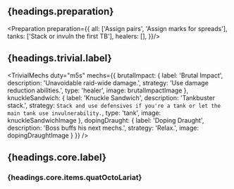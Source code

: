 
## {headings.preparation}

<Preparation preparation={{
  all: ['Assign pairs', 'Assign marks for spreads'],
  tanks: ['Stack or invuln the first TB'],
  healers: [],
}}/>


## {headings.trivial.label}

<TrivialMechs
  duty="m5s"
  mechs={{
  brutalImpact: {
    label: 'Brutal Impact',
    description: 'Unavoidable raid-wide damage.',
    strategy: 'Use damage reduction abilities.',
    type: 'healer',
    image: brutalImpactImage
  },
  knuckleSandwich: {
    label: 'Knuckle Sandwich',
    description: 'Tankbuster stack.',
    strategy: `Stack and use defensives if you're a tank or let the main tank use invulnerability.`,
    type: 'tank',
    image: knuckleSandwichImage
  },
  dopingDraught: {
    label: 'Doping Draught',
    description: 'Boss buffs his next mechs.',
    strategy: 'Relax.',
    image: dopingDraughtImage
  }
}} />


## {headings.core.label}


### {headings.core.items.quatOctoLariat}
